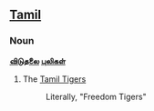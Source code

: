 ==[[Tamil]]==
===Noun===<!-- does tamil have a concept of proper nouns? -->
'''[[விடுதலை]] [[புலி|புலிகள்]]'''

# The [[Tamil Tigers]]
#:Literally, "Freedom Tigers"